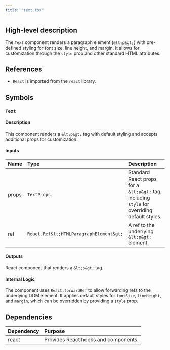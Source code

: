 ```yaml
---
title: "text.tsx"
---
```


## High-level description
The `Text` component renders a paragraph element (`&lt;p&gt;`) with pre-defined styling for font size, line height, and margin. It allows for customization through the `style` prop and other standard HTML attributes.

## References
- `React` is imported from the `react` library.

## Symbols

### `Text`
#### Description
This component renders a `&lt;p&gt;` tag with default styling and accepts additional props for customization.

#### Inputs
| Name | Type | Description |
|:-----|:-----|:------------|
| props | `TextProps` | Standard React props for a `&lt;p&gt;` tag, including `style` for overriding default styles. |
| ref | `React.Ref&lt;HTMLParagraphElement&gt;` | A ref to the underlying `&lt;p&gt;` element. |

#### Outputs
React component that renders a `&lt;p&gt;` tag.

#### Internal Logic
The component uses `React.forwardRef` to allow forwarding refs to the underlying DOM element. It applies default styles for `fontSize`, `lineHeight`, and `margin`, which can be overridden by providing a `style` prop.

## Dependencies
| Dependency | Purpose |
|:-----------|:--------|
| react | Provides React hooks and components. |
